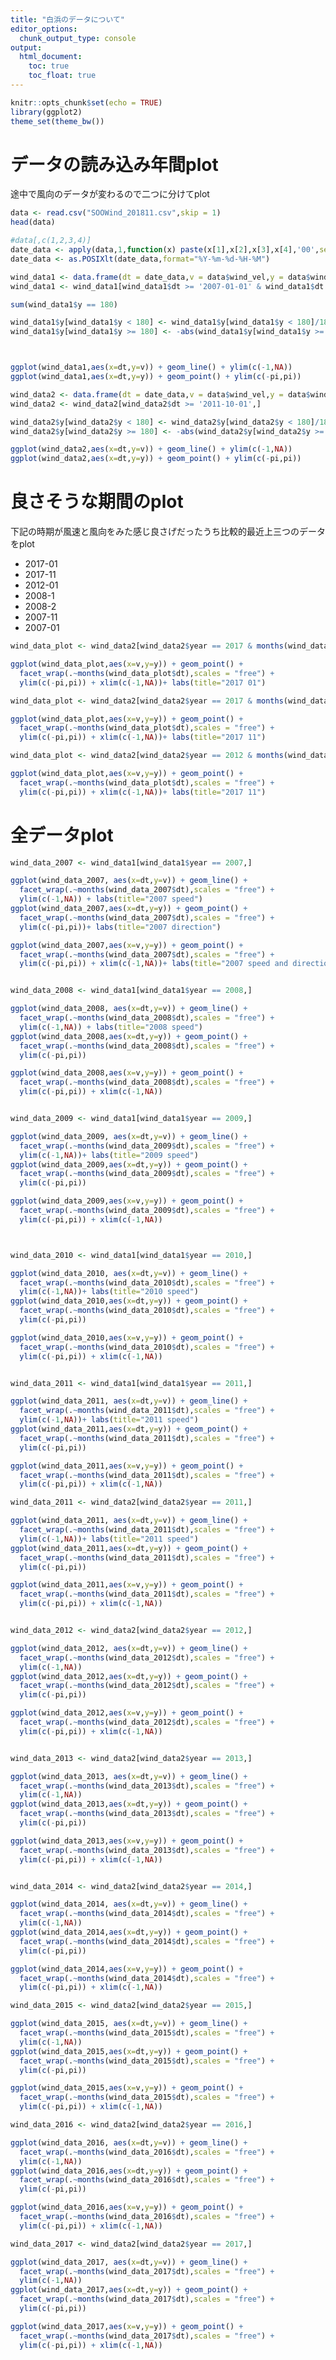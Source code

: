 ```yaml
---
title: "白浜のデータについて"
editor_options: 
  chunk_output_type: console
output:
  html_document:
    toc: true
    toc_float: true
---
```


```r
knitr::opts_chunk$set(echo = TRUE)
library(ggplot2)
theme_set(theme_bw())
```



# データの読み込み年間plot

途中で風向のデータが変わるので二つに分けてplot

```r
data <- read.csv("SOOWind_201811.csv",skip = 1)
head(data)

#data[,c(1,2,3,4)]
date_data <- apply(data,1,function(x) paste(x[1],x[2],x[3],x[4],'00',sep='-'))
date_data <- as.POSIXlt(date_data,format="%Y-%m-%d-%H-%M")

wind_data1 <- data.frame(dt = date_data,v = data$wind_vel,y = data$wind_dir,year = data$X..Year)
wind_data1 <- wind_data1[wind_data1$dt >= '2007-01-01' & wind_data1$dt < '2011-10-01',]

sum(wind_data1$y == 180)

wind_data1$y[wind_data1$y < 180] <- wind_data1$y[wind_data1$y < 180]/180*pi
wind_data1$y[wind_data1$y >= 180] <- -abs(wind_data1$y[wind_data1$y >= 180]-360)/180*pi



ggplot(wind_data1,aes(x=dt,y=v)) + geom_line() + ylim(c(-1,NA))
ggplot(wind_data1,aes(x=dt,y=y)) + geom_point() + ylim(c(-pi,pi))

wind_data2 <- data.frame(dt = date_data,v = data$wind_vel,y = data$wind_dir.55,year = data$X..Year)
wind_data2 <- wind_data2[wind_data2$dt >= '2011-10-01',]

wind_data2$y[wind_data2$y < 180] <- wind_data2$y[wind_data2$y < 180]/180*pi
wind_data2$y[wind_data2$y >= 180] <- -abs(wind_data2$y[wind_data2$y >= 180]-360)/180*pi

ggplot(wind_data2,aes(x=dt,y=v)) + geom_line() + ylim(c(-1,NA))
ggplot(wind_data2,aes(x=dt,y=y)) + geom_point() + ylim(c(-pi,pi))
```

# 良さそうな期間のplot

下記の時期が風速と風向をみた感じ良さげだったうち比較的最近上三つのデータをplot

- 2017-01
- 2017-11
- 2012-01
- 2008-1
- 2008-2
- 2007-11
- 2007-01

```r
wind_data_plot <- wind_data2[wind_data2$year == 2017 & months(wind_data2$dt) == "1月",]

ggplot(wind_data_plot,aes(x=v,y=y)) + geom_point() +
  facet_wrap(.~months(wind_data_plot$dt),scales = "free") +
  ylim(c(-pi,pi)) + xlim(c(-1,NA))+ labs(title="2017 01")

wind_data_plot <- wind_data2[wind_data2$year == 2017 & months(wind_data2$dt) == "11月",]

ggplot(wind_data_plot,aes(x=v,y=y)) + geom_point() +
  facet_wrap(.~months(wind_data_plot$dt),scales = "free") +
  ylim(c(-pi,pi)) + xlim(c(-1,NA))+ labs(title="2017 11")

wind_data_plot <- wind_data2[wind_data2$year == 2012 & months(wind_data2$dt) == "1月",]

ggplot(wind_data_plot,aes(x=v,y=y)) + geom_point() +
  facet_wrap(.~months(wind_data_plot$dt),scales = "free") +
  ylim(c(-pi,pi)) + xlim(c(-1,NA))+ labs(title="2017 11")
```




# 全データplot

```r
wind_data_2007 <- wind_data1[wind_data1$year == 2007,]

ggplot(wind_data_2007, aes(x=dt,y=v)) + geom_line() + 
  facet_wrap(.~months(wind_data_2007$dt),scales = "free") +
  ylim(c(-1,NA)) + labs(title="2007 speed")
ggplot(wind_data_2007,aes(x=dt,y=y)) + geom_point() +
  facet_wrap(.~months(wind_data_2007$dt),scales = "free") +
  ylim(c(-pi,pi))+ labs(title="2007 direction")

ggplot(wind_data_2007,aes(x=v,y=y)) + geom_point() +
  facet_wrap(.~months(wind_data_2007$dt),scales = "free") +
  ylim(c(-pi,pi)) + xlim(c(-1,NA))+ labs(title="2007 speed and direction")


wind_data_2008 <- wind_data1[wind_data1$year == 2008,]

ggplot(wind_data_2008, aes(x=dt,y=v)) + geom_line() + 
  facet_wrap(.~months(wind_data_2008$dt),scales = "free") +
  ylim(c(-1,NA)) + labs(title="2008 speed")
ggplot(wind_data_2008,aes(x=dt,y=y)) + geom_point() +
  facet_wrap(.~months(wind_data_2008$dt),scales = "free") +
  ylim(c(-pi,pi))

ggplot(wind_data_2008,aes(x=v,y=y)) + geom_point() +
  facet_wrap(.~months(wind_data_2008$dt),scales = "free") +
  ylim(c(-pi,pi)) + xlim(c(-1,NA))


wind_data_2009 <- wind_data1[wind_data1$year == 2009,]

ggplot(wind_data_2009, aes(x=dt,y=v)) + geom_line() + 
  facet_wrap(.~months(wind_data_2009$dt),scales = "free") +
  ylim(c(-1,NA))+ labs(title="2009 speed")
ggplot(wind_data_2009,aes(x=dt,y=y)) + geom_point() +
  facet_wrap(.~months(wind_data_2009$dt),scales = "free") +
  ylim(c(-pi,pi))

ggplot(wind_data_2009,aes(x=v,y=y)) + geom_point() +
  facet_wrap(.~months(wind_data_2009$dt),scales = "free") +
  ylim(c(-pi,pi)) + xlim(c(-1,NA))



wind_data_2010 <- wind_data1[wind_data1$year == 2010,]

ggplot(wind_data_2010, aes(x=dt,y=v)) + geom_line() + 
  facet_wrap(.~months(wind_data_2010$dt),scales = "free") +
  ylim(c(-1,NA))+ labs(title="2010 speed")
ggplot(wind_data_2010,aes(x=dt,y=y)) + geom_point() +
  facet_wrap(.~months(wind_data_2010$dt),scales = "free") +
  ylim(c(-pi,pi))

ggplot(wind_data_2010,aes(x=v,y=y)) + geom_point() +
  facet_wrap(.~months(wind_data_2010$dt),scales = "free") +
  ylim(c(-pi,pi)) + xlim(c(-1,NA))


wind_data_2011 <- wind_data1[wind_data1$year == 2011,]

ggplot(wind_data_2011, aes(x=dt,y=v)) + geom_line() + 
  facet_wrap(.~months(wind_data_2011$dt),scales = "free") +
  ylim(c(-1,NA))+ labs(title="2011 speed")
ggplot(wind_data_2011,aes(x=dt,y=y)) + geom_point() +
  facet_wrap(.~months(wind_data_2011$dt),scales = "free") +
  ylim(c(-pi,pi))

ggplot(wind_data_2011,aes(x=v,y=y)) + geom_point() +
  facet_wrap(.~months(wind_data_2011$dt),scales = "free") +
  ylim(c(-pi,pi)) + xlim(c(-1,NA))

wind_data_2011 <- wind_data2[wind_data2$year == 2011,]

ggplot(wind_data_2011, aes(x=dt,y=v)) + geom_line() + 
  facet_wrap(.~months(wind_data_2011$dt),scales = "free") +
  ylim(c(-1,NA))+ labs(title="2011 speed")
ggplot(wind_data_2011,aes(x=dt,y=y)) + geom_point() +
  facet_wrap(.~months(wind_data_2011$dt),scales = "free") +
  ylim(c(-pi,pi))

ggplot(wind_data_2011,aes(x=v,y=y)) + geom_point() +
  facet_wrap(.~months(wind_data_2011$dt),scales = "free") +
  ylim(c(-pi,pi)) + xlim(c(-1,NA))


wind_data_2012 <- wind_data2[wind_data2$year == 2012,]

ggplot(wind_data_2012, aes(x=dt,y=v)) + geom_line() + 
  facet_wrap(.~months(wind_data_2012$dt),scales = "free") +
  ylim(c(-1,NA))
ggplot(wind_data_2012,aes(x=dt,y=y)) + geom_point() +
  facet_wrap(.~months(wind_data_2012$dt),scales = "free") +
  ylim(c(-pi,pi))

ggplot(wind_data_2012,aes(x=v,y=y)) + geom_point() +
  facet_wrap(.~months(wind_data_2012$dt),scales = "free") +
  ylim(c(-pi,pi)) + xlim(c(-1,NA))


wind_data_2013 <- wind_data2[wind_data2$year == 2013,]

ggplot(wind_data_2013, aes(x=dt,y=v)) + geom_line() + 
  facet_wrap(.~months(wind_data_2013$dt),scales = "free") +
  ylim(c(-1,NA))
ggplot(wind_data_2013,aes(x=dt,y=y)) + geom_point() +
  facet_wrap(.~months(wind_data_2013$dt),scales = "free") +
  ylim(c(-pi,pi))

ggplot(wind_data_2013,aes(x=v,y=y)) + geom_point() +
  facet_wrap(.~months(wind_data_2013$dt),scales = "free") +
  ylim(c(-pi,pi)) + xlim(c(-1,NA))


wind_data_2014 <- wind_data2[wind_data2$year == 2014,]

ggplot(wind_data_2014, aes(x=dt,y=v)) + geom_line() + 
  facet_wrap(.~months(wind_data_2014$dt),scales = "free") +
  ylim(c(-1,NA))
ggplot(wind_data_2014,aes(x=dt,y=y)) + geom_point() +
  facet_wrap(.~months(wind_data_2014$dt),scales = "free") +
  ylim(c(-pi,pi))

ggplot(wind_data_2014,aes(x=v,y=y)) + geom_point() +
  facet_wrap(.~months(wind_data_2014$dt),scales = "free") +
  ylim(c(-pi,pi)) + xlim(c(-1,NA))

wind_data_2015 <- wind_data2[wind_data2$year == 2015,]

ggplot(wind_data_2015, aes(x=dt,y=v)) + geom_line() + 
  facet_wrap(.~months(wind_data_2015$dt),scales = "free") +
  ylim(c(-1,NA))
ggplot(wind_data_2015,aes(x=dt,y=y)) + geom_point() +
  facet_wrap(.~months(wind_data_2015$dt),scales = "free") +
  ylim(c(-pi,pi))

ggplot(wind_data_2015,aes(x=v,y=y)) + geom_point() +
  facet_wrap(.~months(wind_data_2015$dt),scales = "free") +
  ylim(c(-pi,pi)) + xlim(c(-1,NA))

wind_data_2016 <- wind_data2[wind_data2$year == 2016,]

ggplot(wind_data_2016, aes(x=dt,y=v)) + geom_line() + 
  facet_wrap(.~months(wind_data_2016$dt),scales = "free") +
  ylim(c(-1,NA))
ggplot(wind_data_2016,aes(x=dt,y=y)) + geom_point() +
  facet_wrap(.~months(wind_data_2016$dt),scales = "free") +
  ylim(c(-pi,pi))

ggplot(wind_data_2016,aes(x=v,y=y)) + geom_point() +
  facet_wrap(.~months(wind_data_2016$dt),scales = "free") +
  ylim(c(-pi,pi)) + xlim(c(-1,NA))

wind_data_2017 <- wind_data2[wind_data2$year == 2017,]

ggplot(wind_data_2017, aes(x=dt,y=v)) + geom_line() + 
  facet_wrap(.~months(wind_data_2017$dt),scales = "free") +
  ylim(c(-1,NA))
ggplot(wind_data_2017,aes(x=dt,y=y)) + geom_point() +
  facet_wrap(.~months(wind_data_2017$dt),scales = "free") +
  ylim(c(-pi,pi))

ggplot(wind_data_2017,aes(x=v,y=y)) + geom_point() +
  facet_wrap(.~months(wind_data_2017$dt),scales = "free") +
  ylim(c(-pi,pi)) + xlim(c(-1,NA))
```


